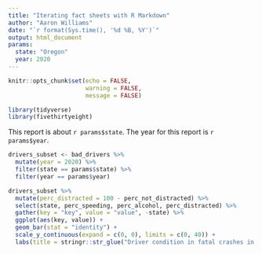 ```yaml
---
title: "Iterating fact sheets with R Markdown"
author: "Aaron Williams"
date: "`r format(Sys.time(), '%d %B, %Y')`"
output: html_document
params:
  state: "Oregon"
  year: 2020
---
```


```r
knitr::opts_chunk$set(echo = FALSE,
                      warning = FALSE,
                      message = FALSE)
```

```r
library(tidyverse)
library(fivethirtyeight)
```

This report is about `r params$state`. The year for this report is `r params$year`.



```r
drivers_subset <- bad_drivers %>%
  mutate(year = 2020) %>% 
  filter(state == params$state) %>% 
  filter(year == params$year)

drivers_subset %>%
  mutate(perc_distracted = 100 - perc_not_distracted) %>%  
  select(state, perc_speeding, perc_alcohol, perc_distracted) %>%
  gather(key = "key", value = "value", -state) %>%
  ggplot(aes(key, value)) +
  geom_bar(stat = "identity") +
  scale_y_continuous(expand = c(0, 0), limits = c(0, 40)) +  
  labs(title = stringr::str_glue("Driver condition in fatal crashes in {params$state}"))
```

